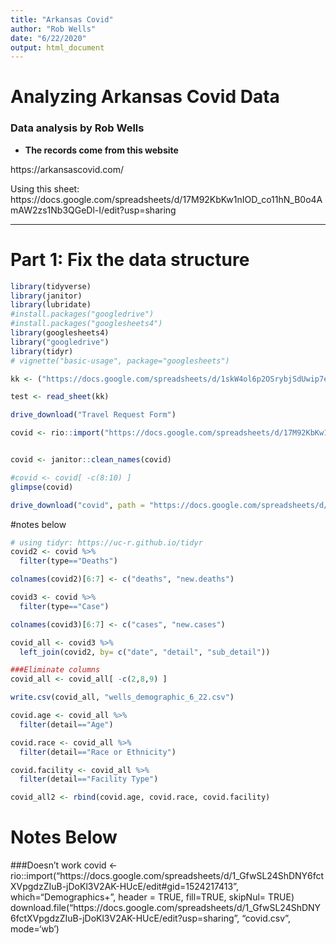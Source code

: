 ```yaml
---
title: "Arkansas Covid"
author: "Rob Wells"
date: "6/22/2020"
output: html_document
---
```


# Analyzing Arkansas Covid Data
### Data analysis by Rob Wells


- **The records come from this website**  

https://arkansascovid.com/

Using this sheet:
https://docs.google.com/spreadsheets/d/17M92KbKw1nIOD_co11hN_B0o4AmAW2zs1Nb3QGeDl-I/edit?usp=sharing

--------------------------------------------------------------------
# Part 1: Fix the data structure

```r
library(tidyverse)
library(janitor)
library(lubridate)
#install.packages("googledrive")
#install.packages("googlesheets4")
library(googlesheets4)
library("googledrive")
library(tidyr)
# vignette("basic-usage", package="googlesheets")
```

```r
kk <- ("https://docs.google.com/spreadsheets/d/1skW4ol6p2OSrybjSdUwip7et3SmEzqR3gQzMG3juSvs/edit#gid=185420588")

test <- read_sheet(kk)


```

```r

drive_download("Travel Request Form")

```



```r
covid <- rio::import("https://docs.google.com/spreadsheets/d/17M92KbKw1nIOD_co11hN_B0o4AmAW2zs1Nb3QGeDl-I/edit?usp=sharing", which = "BeAll")


covid <- janitor::clean_names(covid)

#covid <- covid[ -c(8:10) ]
glimpse(covid)
```

```r
drive_download("covid", path = "https://docs.google.com/spreadsheets/d/17M92KbKw1nIOD_co11hN_B0o4AmAW2zs1Nb3QGeDl-I/edit?usp=sharing", overwrite = TRUE)
```


#notes below

```r
# using tidyr: https://uc-r.github.io/tidyr
covid2 <- covid %>% 
  filter(type=="Deaths")

colnames(covid2)[6:7] <- c("deaths", "new.deaths")

covid3 <- covid %>% 
  filter(type=="Case")

colnames(covid3)[6:7] <- c("cases", "new.cases")

```

```r
covid_all <- covid3 %>% 
  left_join(covid2, by= c("date", "detail", "sub_detail"))
```

```r
###Eliminate columns
covid_all <- covid_all[ -c(2,8,9) ]
```

```r
write.csv(covid_all, "wells_demographic_6_22.csv")
```



```r
covid.age <- covid_all %>% 
  filter(detail=="Age")
```

```r
covid.race <- covid_all %>% 
  filter(detail=="Race or Ethnicity")
```

```r
covid.facility <- covid_all %>% 
  filter(detail=="Facility Type")
```

```r
covid_all2 <- rbind(covid.age, covid.race, covid.facility)
```



# Notes Below 

###Doesn't work
covid <- rio::import("https://docs.google.com/spreadsheets/d/1_GfwSL24ShDNY6fctXVpgdzZIuB-jDoKl3V2AK-HUcE/edit#gid=1524217413", which="Demographics+",  header = TRUE, fill=TRUE, skipNul= TRUE)
download.file("https://docs.google.com/spreadsheets/d/1_GfwSL24ShDNY6fctXVpgdzZIuB-jDoKl3V2AK-HUcE/edit?usp=sharing", "covid.csv",  mode='wb')
